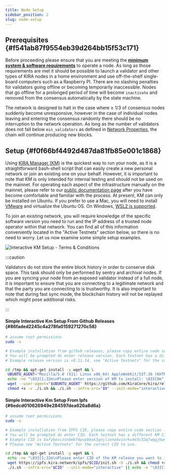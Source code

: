```yaml
---
title: Node Setup
sidebar_position: 2
slug: node-setup
---
```





## Prerequisites {#f541ab87f9554eb39d264bb15f53c171}


Before proceeding please ensure that you are meeting the [**minimum system & software requirements**](/testnet/run-a-consensus-node/system-requirements) to operate a node. As long as those requirements are met it should be possible to launch a validator and other types of KIRA nodes in a home environment and use off-the-shelf single-board computers such as a Raspberry PI.  There are no slashing penalties for validators going offline or becoming temporarily inaccessible. Nodes that go offline for a prolonged period of time will become `inactivate` and removed from the consensus automatically by the state machine.


The network is designed to halt in the case where ≥ 1/3 of consensus nodes suddenly become unresponsive, however in the case of individual nodes leaving and entering the consensus randomly there should be no interruption to the network operation. As long as the number of validators does not fall below `min_validators` as defined in [Network Properties](/docs/backend---sekai/modules/governance/network-properties), the chain will continue producing new blocks.


## Setup {#f0f66bf4492d487da81fb85e001c1868}


Using [KIRA Manager (KM)](https://github.com/KiraCore/kira) is the quickest way to run your node, as it is a straightforward bash-shell script that can easily create a new personal network or join an existing one on your behalf. However, it is important to note that KM is only intended for internal testing and should not be used on the mainnet. For operating each aspect of the infrastructure manually on the mainnet, please refer to our [public documentation page](https://docs.kira.network/) after you have become comfortable and familiar with the process. At present, KM can only be installed on Ubuntu. If you prefer to use a Mac, you will need to install [VMware](https://www.vmware.com/products/workstation-player/workstation-player-evaluation.html) and virtualize the Ubuntu OS. On Windows, [WSL2 is supported](/testnet/tools/wsl2-support).


To join an existing network, you will require knowledge of the specific software version you need to run and the IP address of a trusted node operator within that network. You can find all of this information conveniently located in the "Active Testnets" section below, so there is no need to worry. Let us now examine some simple setup examples.


![Interactive KM Setup - Terms & Conditions](/notion_imgs/593913258.png)


:::caution

Validators do not store the entire block history in order to conserve disk space. This task should only be performed by sentry and archival nodes. If you are syncing your node from an exposed validator instead of a full node, it is important to ensure that you are connecting to a legitimate network and that the party you are connecting to is trustworthy. It is also important to note that during fast sync mode, the blockchain history will not be replayed which might pose additional risks.

:::




#### Simple Interactive Km Setup From Github Releases {#86faded2245c4a278fa0159271270c58}


```bash
# assume root permissions
sudo -s

# Example installation from github releases, please copy entire code section from below.
# You will be prompted do enter release version. Each testnet has a different KM version.
# Example release version is v0.11.14, see "Active Testnets" for the correct version to use.

cd /tmp && apt-get install -y wget && \
 UBUNTU_AGENT="Mozilla/5.0 (X11; Linux x86_64) AppleWebKit/537.36 (KHTML, like Gecko) Chrome/90.0.4430.85 Safari/537.36" && \
 echo -ne "\033[1;32m\nPlease enter version of KM to install: \033[0m" && read V && \
 wget --user-agent="$UBUNTU_AGENT" https://github.com/KiraCore/kira/releases/download/${V}/init.sh -O ./i.sh && \
 chmod +x -v ./i.sh && ./i.sh --infra-src="$V" --init-mode="interactive" || echo -e "\033[1;31mERROR: KM setup failed, error code '$?'\033[0m"
```


#### Simple Interactive Km Setup From Ipfs {#6edcd010626949e284597dea626a8d6a}


```bash
# assume root permissions
sudo -s

# Example installation from IPFS CID, please copy entire code section from below.
# You will be prompted do enter CID. Each testnet has a different KM CID.
# Example CID is bafybeiczsnbmbf4pvpbbxk3gnjlieno4vinrku4e5c32q7wqqjbw6t2ctu
# Please see "Active Testnets" for the correct CID to use.

cd /tmp && apt-get install -y wget && \
 echo -ne "\033[1;32m\nPlease enter CID of the KM release you want to install: \033[0m" && read CID && \
 wget https://ipfs.kira.network/ipfs/$CID/init.sh -O ./i.sh && chmod +x -v ./i.sh && \
 ./i.sh --infra-src="$CID" --init-mode="interactive" || echo -e "\033[1;31mERROR: KM setup failed, error code '$?'\033[0m"
```

